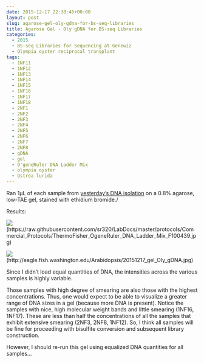 ```yaml
---
date: 2015-12-17 22:38:45+00:00
layout: post
slug: agarose-gel-oly-gdna-for-bs-seq-libraries
title: Agarose Gel - Oly gDNA for BS-seq Libraries
categories:
  - 2015
  - BS-seq Libraries for Sequencing at Genewiz
  - Olympia oyster reciprocal transplant
tags:
  - 1NF11
  - 1NF12
  - 1NF13
  - 1NF14
  - 1NF15
  - 1NF16
  - 1NF17
  - 1NF18
  - 2NF1
  - 2NF2
  - 2NF3
  - 2NF4
  - 2NF5
  - 2NF6
  - 2NF7
  - 2NF8
  - gDNA
  - gel
  - O'geneRuler DNA Ladder Mix
  - olympia oyster
  - Ostrea lurida
---
```


Ran 1μL of each sample from [yesterday's DNA isolation](https://robertslab.github.io/sams-notebook/posts/2015/2015-12-16-dna-isolation-oly-gdna-for-bs-seq.html) on a 0.8% agarose, low-TAE gel, stained with ethidium bromide./



Results:

![](https://raw.githubusercontent.com/sr320/LabDocs/master/protocols/Commercial_Protocols/ThermoFisher_OgeneRuler_DNA_Ladder_Mix_F100439.jpg)(https://raw.githubusercontent.com/sr320/LabDocs/master/protocols/Commercial_Protocols/ThermoFisher_OgeneRuler_DNA_Ladder_Mix_F100439.jpg)



![](https://eagle.fish.washington.edu/Arabidopsis/20151217_gel_Oly_gDNA.jpg)(http://eagle.fish.washington.edu/Arabidopsis/20151217_gel_Oly_gDNA.jpg)



Since I didn't load equal quantities of DNA, the intensities across the various samples is highly variable.

Those samples with high degree of smearing are also those with the highest concentrations. Thus, one would expect to be able to visualize a greater range of DNA sizes in a gel (because more DNA is present). Notice the samples with nice, high molecular weight bands and little smearing (1NF16, 1NF17). These are less than half the concentrations of all the samples that exhibit extensive smearing (2NF3, 2NF8, 1NF12). So, I think all samples will be fine for proceeding with bisulfite conversion and subsequent library construction.

However, I should re-run this gel using equalized DNA quantities for all samples...


